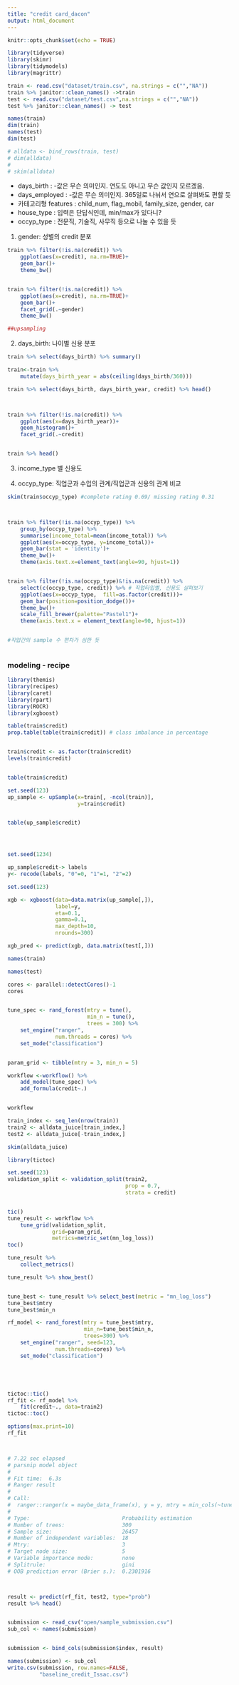 ---
title: "credit card_dacon"
output: html_document
---

```{r setup, include=FALSE}
knitr::opts_chunk$set(echo = TRUE)
```




```{r cars}
library(tidyverse)
library(skimr)
library(tidymodels)
library(magrittr)

train <- read.csv("dataset/train.csv", na.strings = c("","NA"))
train %>% janitor::clean_names() ->train
test <- read.csv("dataset/test.csv",na.strings = c("","NA"))
test %>% janitor::clean_names() -> test

names(train)
dim(train)
names(test)
dim(test)

# alldata <- bind_rows(train, test)
# dim(alldata)
# 
# skim(alldata)
```

* days_birth : -값은 무슨 의미인지. 연도도 아니고 무슨 값인지 모르겠음. 
* days_employed : -값은 무슨 의미인지. 365일로 나눠서 연으로 살펴봐도 편할 듯
* 카테고리형 features : child_num, flag_mobil, family_size, gender, car
* house_type : 입력은 단답식인데, min/max가 있다니?
* occyp_type : 전문직, 기술직, 사무직 등으로 나눌 수 있을 듯


1) gender: 성별의 credit 분포
```{r cars}
train %>% filter(!is.na(credit)) %>%
    ggplot(aes(x=credit), na.rm=TRUE)+
    geom_bar()+
    theme_bw()


train %>% filter(!is.na(credit)) %>%
    ggplot(aes(x=credit), na.rm=TRUE)+
    geom_bar()+
    facet_grid(.~gender)
    theme_bw()

##upsampling
```

2) days_birth: 나이별 신용 분포
```{r cars}
train %>% select(days_birth) %>% summary()

train<-train %>%
    mutate(days_birth_year = abs(ceiling(days_birth/360))) 

train %>% select(days_birth, days_birth_year, credit) %>% head()



train %>% filter(!is.na(credit)) %>%
    ggplot(aes(x=days_birth_year))+
    geom_histogram()+
    facet_grid(.~credit)


train %>% head()

```


3) income_type 별 신용도




3) occyp_type: 직업군과 수입의 관계/직업군과 신용의 관계 비교

```{r}
skim(train$occyp_type) #complete rating 0.69/ missing rating 0.31



train %>% filter(!is.na(occyp_type)) %>% 
    group_by(occyp_type) %>% 
    summarise(income_total=mean(income_total)) %>% 
    ggplot(aes(x=occyp_type, y=income_total))+
    geom_bar(stat = 'identity')+
    theme_bw()+
    theme(axis.text.x=element_text(angle=90, hjust=1))


train %>% filter(!is.na(occyp_type)&!is.na(credit)) %>% 
    select(c(occyp_type, credit)) %>% # 직업타입별, 신용도 살펴보기
    ggplot(aes(x=occyp_type,  fill=as.factor(credit)))+
    geom_bar(position=position_dodge())+
    theme_bw()+
    scale_fill_brewer(palette="Pastel1")+
    theme(axis.text.x = element_text(angle=90, hjust=1))


#직업간의 sample 수 편차가 심한 듯     
    
```





### modeling - recipe
```{r}


library(themis)
library(recipes)
library(caret)
library(rpart)
library(ROCR)
library(xgboost)
```

```{r}
table(train$credit)
prop.table(table(train$credit)) # class imbalance in percentage


train$credit <- as.factor(train$credit)
levels(train$credit)


table(train$credit)

set.seed(123)
up_sample <- upSample(x=train[, -ncol(train)],
                      y=train$credit)


table(up_sample$credit)





```





```{r}
set.seed(1234)

up_sample$credit-> labels
y<- recode(labels, "0"=0, "1"=1, "2"=2)

set.seed(123)

xgb <- xgboost(data=data.matrix(up_sample[,]),
               label=y,
               eta=0.1,
               gamma=0.1,
               max_depth=10,
               nrounds=300)

xgb_pred <- predict(xgb, data.matrix(test[,]))

names(train)

names(test)

```


```{r}
cores <- parallel::detectCores()-1
cores


tune_spec <- rand_forest(mtry = tune(),
                         min_n = tune(),
                         trees = 300) %>% 
    set_engine("ranger",
               num.threads = cores) %>% 
    set_mode("classification")


param_grid <- tibble(mtry = 3, min_n = 5)

```
```{r}
workflow <-workflow() %>%
    add_model(tune_spec) %>%
    add_formula(credit~.)


workflow
```


```{r}
train_index <- seq_len(nrow(train))
train2 <- alldata_juice[train_index,]
test2 <- alldata_juice[-train_index,]

skim(alldata_juice)

```



```{r}
library(tictoc)

set.seed(123)
validation_split <- validation_split(train2, 
                                     prop = 0.7,
                                     strata = credit)


tic()
tune_result <- workflow %>%
    tune_grid(validation_split,
              grid=param_grid,
              metrics=metric_set(mn_log_loss))
toc()

```



```{r}
tune_result %>%
    collect_metrics()


```


```{r}
tune_result %>% show_best()


tune_best <- tune_result %>% select_best(metric = "mn_log_loss")
tune_best$mtry
tune_best$min_n


```


```{r}
rf_model <- rand_forest(mtry = tune_best$mtry,
                        min_n=tune_best$min_n,
                        trees=300) %>%
    set_engine("ranger", seed=123,
               num.threads=cores) %>%
    set_mode("classification")






```


```{r}
tictoc::tic()
rf_fit <- rf_model %>%
    fit(credit~., data=train2)
tictoc::toc()

options(max.print=10)
rf_fit



# 7.22 sec elapsed
# parsnip model object
# 
# Fit time:  6.3s 
# Ranger result
# 
# Call:
#  ranger::ranger(x = maybe_data_frame(x), y = y, mtry = min_cols(~tune_best$mtry,      x), num.trees = ~300, min.node.size = min_rows(~tune_best$min_n,      x), seed = ~123, num.threads = ~cores, verbose = FALSE, probability = TRUE) 
# 
# Type:                             Probability estimation 
# Number of trees:                  300 
# Sample size:                      26457 
# Number of independent variables:  18 
# Mtry:                             3 
# Target node size:                 5 
# Variable importance mode:         none 
# Splitrule:                        gini 
# OOB prediction error (Brier s.):  0.2301916 




```

```{r}

result <- predict(rf_fit, test2, type="prob")
result %>% head()



```




```{r}
submission <- read_csv("open/sample_submission.csv")
sub_col <- names(submission)


submission <- bind_cols(submission$index, result)

names(submission) <- sub_col
write.csv(submission, row.names=FALSE,
          "baseline_credit_Issac.csv")


```










